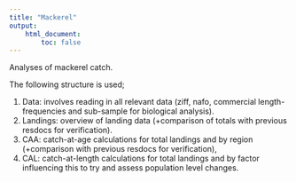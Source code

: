 ```yaml
---
title: "Mackerel"
output:
    html_document:
        toc: false
---
```


Analyses of mackerel catch.

The following structure is used;

1. Data: involves reading in all relevant data (ziff, nafo, commercial length-frequencies and sub-sample for biological analysis).
2. Landings: overview of landing data (+comparison of totals with previous resdocs for verification).
3. CAA: catch-at-age calculations for total landings and by region (+comparison with previous resdocs for verification),
4. CAL: catch-at-length calculations for total landings and by factor influencing this to try and assess population level changes.



